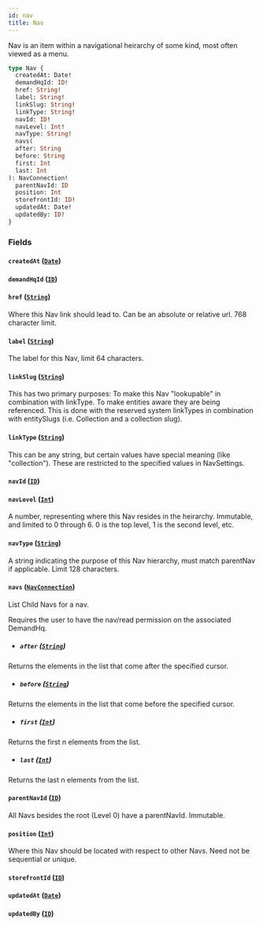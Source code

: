 ```yaml
---
id: nav
title: Nav
---
```



Nav is an item within a navigational heirarchy of some kind, most often viewed as a menu.


```graphql
type Nav {
  createdAt: Date!
  demandHqId: ID!
  href: String!
  label: String!
  linkSlug: String!
  linkType: String!
  navId: ID!
  navLevel: Int!
  navType: String!
  navs(
  after: String
  before: String
  first: Int
  last: Int
): NavConnection!
  parentNavId: ID
  position: Int
  storefrontId: ID!
  updatedAt: Date!
  updatedBy: ID!
}
```


### Fields

#### `createdAt` ([`Date`](/developers/demandhq-apis/demand-api/graphql/reference/scalars/date))




#### `demandHqId` ([`ID`](/developers/demandhq-apis/demand-api/graphql/reference/scalars/id))




#### `href` ([`String`](/developers/demandhq-apis/demand-api/graphql/reference/scalars/string))

Where this Nav link should lead to. Can be an absolute or relative url. 768 character limit.


#### `label` ([`String`](/developers/demandhq-apis/demand-api/graphql/reference/scalars/string))

The label for this Nav, limit 64 characters.


#### `linkSlug` ([`String`](/developers/demandhq-apis/demand-api/graphql/reference/scalars/string))

This has two primary purposes:
To make this Nav "lookupable" in combination with linkType.
To make entities aware they are being referenced. This is done with the
reserved system linkTypes in combination with entitySlugs (i.e. Collection and
a collection slug).


#### `linkType` ([`String`](/developers/demandhq-apis/demand-api/graphql/reference/scalars/string))

This can be any string, but certain values have special meaning (like "collection").
These are restricted to the specified values in NavSettings.


#### `navId` ([`ID`](/developers/demandhq-apis/demand-api/graphql/reference/scalars/id))




#### `navLevel` ([`Int`](/developers/demandhq-apis/demand-api/graphql/reference/scalars/int))

A number, representing where this Nav resides in the heirarchy. Immutable, and
limited to 0 through 6. 0 is the top level, 1 is the second level, etc.


#### `navType` ([`String`](/developers/demandhq-apis/demand-api/graphql/reference/scalars/string))

A string indicating the purpose of this Nav hierarchy, must match parentNav if applicable. Limit 128 characters.


#### `navs` ([`NavConnection`](/developers/demandhq-apis/demand-api/graphql/reference/objects/nav-connection))

List Child Navs for a nav.

Requires the user to have the nav/read permission on the associated DemandHq.
- ##### `after` ([`String`](/developers/demandhq-apis/demand-api/graphql/reference/scalars/string))

Returns the elements in the list that come after the specified cursor.


- ##### `before` ([`String`](/developers/demandhq-apis/demand-api/graphql/reference/scalars/string))

Returns the elements in the list that come before the specified cursor.


- ##### `first` ([`Int`](/developers/demandhq-apis/demand-api/graphql/reference/scalars/int))

Returns the first n elements from the list.


- ##### `last` ([`Int`](/developers/demandhq-apis/demand-api/graphql/reference/scalars/int))

Returns the last n elements from the list.


#### `parentNavId` ([`ID`](/developers/demandhq-apis/demand-api/graphql/reference/scalars/id))

All Navs besides the root (Level 0) have a parentNavId. Immutable.


#### `position` ([`Int`](/developers/demandhq-apis/demand-api/graphql/reference/scalars/int))

Where this Nav should be located with respect to other Navs. Need not be sequential or unique.


#### `storefrontId` ([`ID`](/developers/demandhq-apis/demand-api/graphql/reference/scalars/id))




#### `updatedAt` ([`Date`](/developers/demandhq-apis/demand-api/graphql/reference/scalars/date))




#### `updatedBy` ([`ID`](/developers/demandhq-apis/demand-api/graphql/reference/scalars/id))






